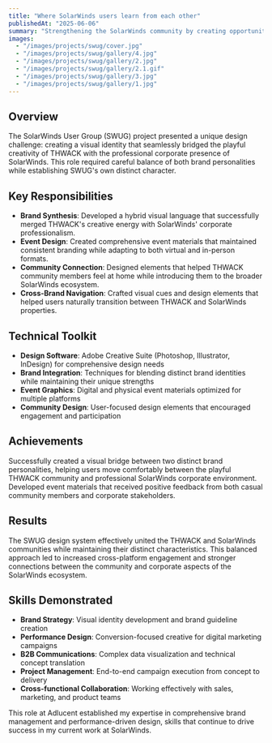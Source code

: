 ```yaml
---
title: "Where SolarWinds users learn from each other"
publishedAt: "2025-06-06"
summary: "Strengthening the SolarWinds community by creating opportunities to share ideas, build connections, and further careers."
images:
  - "/images/projects/swug/cover.jpg"
  - "/images/projects/swug/gallery/4.jpg"
  - "/images/projects/swug/gallery/2.jpg"
  - "/images/projects/swug/gallery/2.1.gif"
  - "/images/projects/swug/gallery/3.jpg"
  - "/images/projects/swug/gallery/1.jpg"  
---
```


## Overview

The SolarWinds User Group (SWUG) project presented a unique design challenge: creating a visual identity that seamlessly bridged the playful creativity of THWACK with the professional corporate presence of SolarWinds. This role required careful balance of both brand personalities while establishing SWUG's own distinct character.

## Key Responsibilities

- **Brand Synthesis**: Developed a hybrid visual language that successfully merged THWACK's creative energy with SolarWinds' corporate professionalism.
- **Event Design**: Created comprehensive event materials that maintained consistent branding while adapting to both virtual and in-person formats.
- **Community Connection**: Designed elements that helped THWACK community members feel at home while introducing them to the broader SolarWinds ecosystem.
- **Cross-Brand Navigation**: Crafted visual cues and design elements that helped users naturally transition between THWACK and SolarWinds properties.

## Technical Toolkit

- **Design Software**: Adobe Creative Suite (Photoshop, Illustrator, InDesign) for comprehensive design needs
- **Brand Integration**: Techniques for blending distinct brand identities while maintaining their unique strengths
- **Event Graphics**: Digital and physical event materials optimized for multiple platforms
- **Community Design**: User-focused design elements that encouraged engagement and participation

## Achievements

Successfully created a visual bridge between two distinct brand personalities, helping users move comfortably between the playful THWACK community and professional SolarWinds corporate environment. Developed event materials that received positive feedback from both casual community members and corporate stakeholders.

## Results

The SWUG design system effectively united the THWACK and SolarWinds communities while maintaining their distinct characteristics. This balanced approach led to increased cross-platform engagement and stronger connections between the community and corporate aspects of the SolarWinds ecosystem.

## Skills Demonstrated

- **Brand Strategy**: Visual identity development and brand guideline creation
- **Performance Design**: Conversion-focused creative for digital marketing campaigns  
- **B2B Communications**: Complex data visualization and technical concept translation
- **Project Management**: End-to-end campaign execution from concept to delivery
- **Cross-functional Collaboration**: Working effectively with sales, marketing, and product teams

This role at Adlucent established my expertise in comprehensive brand management and performance-driven design, skills that continue to drive success in my current work at SolarWinds. 